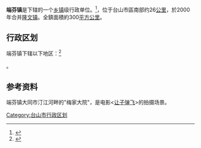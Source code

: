 {{中国乡级行政区|44/07/81/109/000}}
'''端芬镇'''是{{PRC admin/fullname|44/07/81/110/000|3}}下辖的一个[[乡镇|乡镇]]级行政单位。<ref>{{PRC admin/ref sgc|{{PRC admin/parent|44/07/81/109/000}}}}</ref>，位于台山市區南部约26[[公里|公里]]，於2000年合并[[隆文镇|隆文镇]]。全鎮面積約300[[平方公里|平方公里]]。

== 行政区划 ==

端芬镇下辖以下地区：<ref>{{PRC admin/ref sgc|44/07/81/109/000}}</ref>

{{PRC admin/children|44/07/81/109/000}}。

== 参考资料 ==

{{reflist}}

{{行政区划小作品}}
{{PRC admin/navcat|44/07/81/109/000}}

端芬镇大同市汀江河畔的"梅家大院"，是电影<[[让子弹飞|让子弹飞]]>的拍摄场景。
[[Category:台山市行政区划|Category:台山市行政区划]]